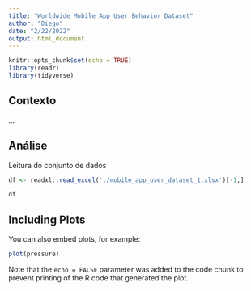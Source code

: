 ```yaml
---
title: "Worldwide Mobile App User Behavior Dataset"
author: "Diego"
date: "2/22/2022"
output: html_document
---
```


```r
knitr::opts_chunk$set(echo = TRUE)
library(readr)
library(tidyverse)
```

## Contexto

...

## Análise

Leitura do conjunto de dados

```r
df <- readxl::read_excel('./mobile_app_user_dataset_1.xlsx')[-1,]
```

```r
df
```

## Including Plots

You can also embed plots, for example:

```r
plot(pressure)
```

Note that the `echo = FALSE` parameter was added to the code chunk to prevent printing of the R code that generated the plot.

